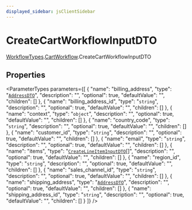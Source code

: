 ```yaml
---
displayed_sidebar: jsClientSidebar
---
```



# CreateCartWorkflowInputDTO

[WorkflowTypes](../../internal-1/modules/admin_discounts.internal.internal-1.WorkflowTypes.mdx).[CartWorkflow](../../WorkflowTypes/modules/admin_discounts.internal.internal-1.WorkflowTypes.CartWorkflow.mdx).CreateCartWorkflowInputDTO

## Properties

<ParameterTypes parameters={[
  {
    "name": "billing_address",
    "type": "[`AddressDTO`](../../internal/modules/admin_discounts.internal.internal-1.mdx#addressdto)",
    "description": "",
    "optional": true,
    "defaultValue": "",
    "children": []
  },
  {
    "name": "billing_address_id",
    "type": "`string`",
    "description": "",
    "optional": true,
    "defaultValue": "",
    "children": []
  },
  {
    "name": "context",
    "type": "`object`",
    "description": "",
    "optional": true,
    "defaultValue": "",
    "children": []
  },
  {
    "name": "country_code",
    "type": "`string`",
    "description": "",
    "optional": true,
    "defaultValue": "",
    "children": []
  },
  {
    "name": "customer_id",
    "type": "`string`",
    "description": "",
    "optional": true,
    "defaultValue": "",
    "children": []
  },
  {
    "name": "email",
    "type": "`string`",
    "description": "",
    "optional": true,
    "defaultValue": "",
    "children": []
  },
  {
    "name": "items",
    "type": "[`CreateLineItemInputDTO`](admin_discounts.internal.internal-1.WorkflowTypes.CartWorkflow.CreateLineItemInputDTO.mdx)[]",
    "description": "",
    "optional": true,
    "defaultValue": "",
    "children": []
  },
  {
    "name": "region_id",
    "type": "`string`",
    "description": "",
    "optional": true,
    "defaultValue": "",
    "children": []
  },
  {
    "name": "sales_channel_id",
    "type": "`string`",
    "description": "",
    "optional": true,
    "defaultValue": "",
    "children": []
  },
  {
    "name": "shipping_address",
    "type": "[`AddressDTO`](../../internal/modules/admin_discounts.internal.internal-1.mdx#addressdto)",
    "description": "",
    "optional": true,
    "defaultValue": "",
    "children": []
  },
  {
    "name": "shipping_address_id",
    "type": "`string`",
    "description": "",
    "optional": true,
    "defaultValue": "",
    "children": []
  }
]} />
